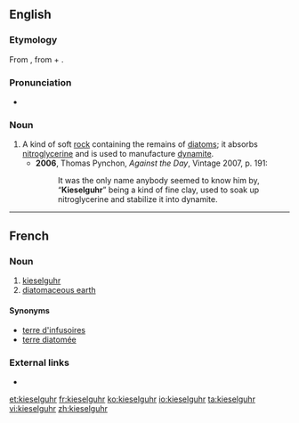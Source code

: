 ==English==
{{wikipedia}}

===Etymology===
From {{etyl|de|en}} {{term|Kieselguhr|lang=de}}, from {{term|Kiesel||pebble, gravel|lang=de}} + {{term|Guhr||[[guhr]]|lang=de}}.

===Pronunciation===
* {{a|UK}} {{IPA|/ˈkiːzəlɡʊə/|lang=en}}

===Noun===
{{en-noun|~}}

# A kind of soft [[rock]] containing the remains of [[diatom]]s; it absorbs [[nitroglycerine]] and is used to manufacture [[dynamite]].
#* '''2006''', Thomas Pynchon, ''Against the Day'', Vintage 2007, p. 191:
#*: It was the only name anybody seemed to know him by, “'''Kieselguhr'''” being a kind of fine clay, used to soak up nitroglycerine and stabilize it into dynamite.

----

==French==
{{wikipedia|lang=fr}}

===Noun===
{{fr-noun|m}}

# [[#English|kieselguhr]]
# [[diatomaceous earth]]

====Synonyms====
* [[terre d'infusoires]]
* [[terre diatomée]]

===External links===
* {{R:TLFi}}

[[et:kieselguhr]]
[[fr:kieselguhr]]
[[ko:kieselguhr]]
[[io:kieselguhr]]
[[ta:kieselguhr]]
[[vi:kieselguhr]]
[[zh:kieselguhr]]